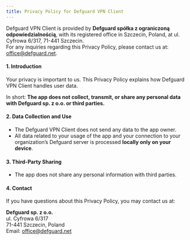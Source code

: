 ```yaml
---
title: Privacy Policy for Defguard VPN Client
---
```


Defguard VPN Client is provided by **Defguard spółka z ograniczoną odpowiedzialnością**, with its registered office in Szczecin, Poland, at ul. Cyfrowa 6/317, 71-441 Szczecin.  
For any inquiries regarding this Privacy Policy, please contact us at: [office@defguard.net](mailto:office@defguard.net).

#### 1. Introduction

Your privacy is important to us. This Privacy Policy explains how Defguard VPN Client handles user data.  

In short: **The app does not collect, transmit, or share any personal data with Defguard sp. z o.o. or third parties.**

#### 2. Data Collection and Use

- The Defguard VPN Client does not send any data to the app owner.  
- All data related to your usage of the app and your connection to your organization’s Defguard server is processed **locally only on your device**.  

#### 3. Third-Party Sharing

- The app does not share any personal information with third parties.  

#### 4. Contact

If you have questions about this Privacy Policy, you may contact us at:

**Defguard sp. z o.o.**  
ul. Cyfrowa 6/317  
71-441 Szczecin, Poland  
Email: [office@defguard.net](mailto:office@defguard.net)

